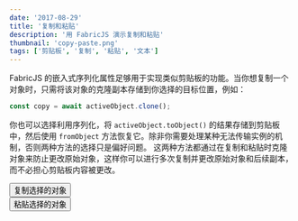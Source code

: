 ```yaml
---
date: '2017-08-29'
title: '复制和粘贴'
description: '用 FabricJS 演示复制和粘贴'
thumbnail: 'copy-paste.png'
tags: ['剪贴板', '复制', '粘贴', '文本']
---
```



FabricJS 的嵌入式序列化属性足够用于实现类似剪贴板的功能。当你想复制一个对象时，只需将该对象的克隆副本存储到你选择的目标位置，例如：

```js
const copy = await activeObject.clone();
```

你也可以选择利用序列化，将 `activeObject.toObject()` 的结果存储到剪贴板中，然后使用 `fromObject` 方法恢复它。除非你需要处理某种无法传输实例的机制，否则两种方法的选择只是偏好问题。
这两种方法都通过在复制和粘贴时克隆对象来防止更改原始对象，这样你可以进行多次复制并更改原始对象和后续副本，而不必担心剪贴板内容被更改。

<div className="flex pt-5">
  <div className="flex-initial w-56">
    <button id="copy" class="bg-blue-500 hover:bg-blue-700 text-white font-bold py-2 px-4 rounded">复制选择的对象</button>
  </div>
  <div className="flex-initial w-56">
    <button id="paste" class="bg-blue-500 hover:bg-blue-700 text-white font-bold py-2 px-4 rounded">粘贴选择的对象</button>
  </div>
</div>
<CodeEditor code={code} canvasId="test1" client:idle>
    <canvas  width="600" height="500" id="test1"></canvas>
</CodeEditor>

